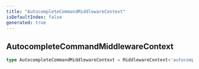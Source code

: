 ```yaml
---
title: "AutocompleteCommandMiddlewareContext"
isDefaultIndex: false
generated: true
---
```



<!-- This file was generated from the CommandKit source. Do not modify. Instead, re-run the "docgen" script -->


## AutocompleteCommandMiddlewareContext

<GenerationInfo sourceFile="packages/commandkit/src/app/commands/Context.ts" sourceLine="73" packageName="commandkit" />



```ts title="Signature"
type AutocompleteCommandMiddlewareContext = MiddlewareContext<'autocomplete'>
```
